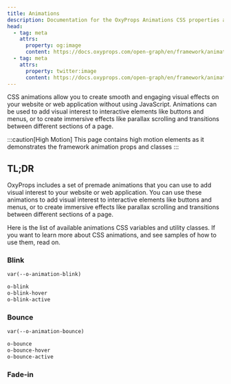 ```yaml
---
title: Animations
description: Documentation for the OxyProps Animations CSS properties and utility classes.
head:
  - tag: meta
    attrs:
      property: og:image
      content: https://docs.oxyprops.com/open-graph/en/framework/animations.png
  - tag: meta
    attrs:
      property: twitter:image
      content: https://docs.oxyprops.com/open-graph/en/framework/animations.png
---
```



CSS animations allow you to create smooth and engaging visual effects on your website or web application without using JavaScript. Animations can be used to add visual interest to interactive elements like buttons and menus, or to create immersive effects like parallax scrolling and transitions between different sections of a page.

:::caution[High Motion]
This page contains high motion elements as it demonstrates the framework animation props and classes
:::

## TL;DR

OxyProps includes a set of premade animations that you can use to add visual interest to your website or web application. You can use these animations to add visual interest to interactive elements like buttons and menus, or to create immersive effects like parallax scrolling and transitions between different sections of a page.

Here is the list of available animations CSS variables and utility classes. If you want to learn more about CSS animations, and see samples of how to use them, read on.

### Blink

<AnimationDemo name="blink" />

```html title="CSS Variable"
var(--o-animation-blink)
```

```html title="Utility Classes"
o-blink
o-blink-hover
o-blink-active
```

### Bounce

<AnimationDemo name="bounce" />

```html title="CSS Variable"
var(--o-animation-bounce)
```

```html title="Utility Classes"
o-bounce
o-bounce-hover
o-bounce-active
```

### Fade-in

<AnimationDemo name="fade-in" hidden />

```html title="CSS Variable"
var(--o-animation-fade-in)
```

```html title="Utility Class"
o-fade-in
o-fade-in-hover
o-fade-in-active
```

### Fade In Bloom

<AnimationDemo name="fade-in-bloom" hidden />

```html title="CSS Variable"
var(--o-animation-fade-in-bloom)
```

```html title="Utility Class"
o-fade-in-bloom
o-fade-in-bloom-hover
o-fade-in-bloom-active
```

### Fade Out

<AnimationDemo name="fade-out" />

```html title="CSS Variable"
var(--o-animation-fade-out)
```

```html title="Utility Class"
o-fade-out
o-fade-out-hover
o-fade-out-active
```

### Fade Out Bloom

<AnimationDemo name="fade-out-bloom" />

```html title="CSS Variable"
var(--o-animation-fade-out-bloom)
```

```html title="Utility Class"
o-fade-out-bloom
o-fade-out-bloom-hover
o-fade-out-bloom-active
```

### Float

<AnimationDemo name="float" />

```html title="CSS Variable"
var(--o-animation-float)
```

```html title="Utility Class"
o-float
o-float-hover
o-float-active
```

### Ping

<AnimationDemo name="ping" />

```html title="CSS Variable"
var(--o-animation-ping)
```

```html title="Utility Class"
o-ping
o-ping-hover
o-ping-active
```

### Pulse

<AnimationDemo name="pulse" />

```html title="CSS Variable"
var(--o-animation-pulse)
```

```html title="Utility Class"
o-pulse
o-pulse-hover
o-pulse-active
```

### Scale Down

<AnimationDemo name="scale-down" />

```html title="CSS Variable"
var(--o-animation-scale-down)
```

```html title="Utility Class"
o-scale-down
o-scale-down-hover
o-scale-down-active
```

### Scale Up

<AnimationDemo name="scale-up" />

```html title="CSS Variable"
var(--o-animation-scale-up)
```

```html title="Utility Class"
o-scale-up
o-scale-up-hover
o-scale-up-active
```

### Shake X

<AnimationDemo name="shake-x" />

```html title="CSS Variable"
var(--o-animation-shake-x)
```

```html title="Utility Class"
o-shake-x
o-shake-x-hover
o-shake-x-active
```

### Shake Y

<AnimationDemo name="shake-y" />

```html title="CSS Variable"
var(--o-animation-shake-y)
```

```html title="Utility Class"
o-shake-y
o-shake-y-hover
o-shake-y-active
```

### Slide In Down

<AnimationDemo name="slide-in-down" />

```html title="CSS Variable"
var(--o-animation-slide-in-down)
```

```html title="Utility Class"
o-slide-in-down
o-slide-in-down-hover
o-slide-in-down-active
```

### Slide In Left

<AnimationDemo name="slide-in-left" />

```html title="CSS Variable"
var(--o-animation-slide-in-left)
```

```html title="Utility Class"
o-slide-in-left
o-slide-in-left-hover
o-slide-in-left-active
```

### Slide In Right

<AnimationDemo name="slide-in-right" />

```html title="CSS Variable"
var(--o-animation-slide-in-right)
```

```html title="Utility Class"
o-slide-in-right
o-slide-in-right-hover
o-slide-in-right-active
```

### Slide In Up

<AnimationDemo name="slide-in-up" />

```html title="CSS Variable"
var(--o-animation-slide-in-up)
```

```html title="Utility Class"
o-slide-in-up
o-slide-in-up-hover
o-slide-in-up-active
```

### Slide Out Down

<AnimationDemo name="slide-out-down" />

```html title="CSS Variable"
var(--o-animation-slide-out-down)
```

```html title="Utility Class"
o-slide-out-down
o-slide-out-down-hover
o-slide-out-down-active
```

### Slide Out Left

<AnimationDemo name="slide-out-left" />

```html title="CSS Variable"
var(--o-animation-slide-out-left)
```

```html title="Utility Class"
o-slide-out-left
o-slide-out-left-hover
o-slide-out-left-active
```

### Slide Out Right

<AnimationDemo name="slide-out-right" />

```html title="CSS Variable"
var(--o-animation-slide-out-right)
```

```html title="Utility Class"
o-slide-out-right
o-slide-out-right-hover
o-slide-out-right-active
```

### Spin

<AnimationDemo name="spin" />

```html title="CSS Variable"
var(--o-animation-spin)
```

```html title="Utility Class"
o-spin
o-spin-hover
o-spin-active
```

## Introduction to CSS Animations

To create a CSS animation, we need to use the `@keyframes` rule to define the animation's keyframes (or stages) and the animation property to specify the animation's duration, timing, and other settings.

## Defining Keyframes

The `@keyframes` rule allows you to define a series of keyframes that specify how the animation should change over time. Each keyframe represents a specific point in the animation, and can include properties that define the element's style at that point.

Here's an example of a `@keyframes` rule that defines a simple animation that changes an element's opacity from 0 to 1 over a duration of 2 seconds:

```html title="Opacity animation"
@keyframes fade-in {
	0% {
		opacity: 0;
	}
	100% {
		opacity: 1;
	}
}
```

In this example, we've named the animation fade-in and defined two keyframes: 0% and 100%. The 0% keyframe sets the element's opacity to 0 at the beginning of the animation, while the 100% keyframe sets the opacity to 1 at the end of the animation.

## Applying Animations

Once you've defined your `@keyframes` rule, you can apply the animation to an element using the animation property. Here's an example of how to apply the fade-in animation we defined earlier to a `<div>` element:

```html title="Applying the animation"
div {
	animation: fade-in 2s;
}
```

In this example, we've set the animation property to `fade-in 2s`, which applies the `fade-in` animation we defined earlier and specifies a duration of 2 seconds.

## Animation Properties

In addition to the `@keyframes` rule and the animation property, there are a number of other CSS properties that can be used to customize the behavior and appearance of CSS animations. Here are a few examples:

- `animation-delay`: specifies a delay before the animation begins
- `animation-direction`: specifies whether the animation should play forwards, backwards, or alternate between forwards and backwards
- `animation-timing-function`: specifies the timing function used for the animation (e.g. linear, ease-in, ease-out, ease-in-out)
- `animation-iteration-count`: specifies the number of times the animation should repeat (e.g. infinite, 3)
- `animation-fill-mode`: specifies what styles should be applied to the element before and after the animation plays (e.g. forwards, backwards, both)

## Conclusion

CSS animations are a powerful tool for adding visual interest and interactivity to your website or web application. With the `@keyframes` rule and the animation property, you can create smooth, engaging effects without the need for JavaScript. So why not give it a try and see what you can create!

## Examples of available animations

